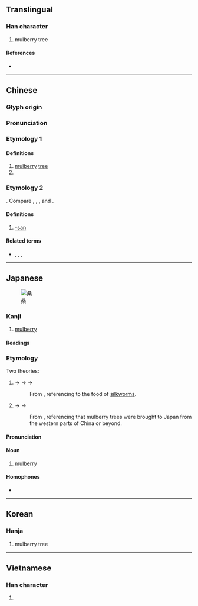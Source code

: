 {{character info/new}}
{{also|桒}}
==Translingual==

===Han character===
{{Han char|rn=75|rad=木|as=06|sn=10|four=17904|canj=EEED|ids=⿱叒木}}

# mulberry tree

====References====
* {{Han ref|kx=0526.010|dkj=14772|dj=0914.140|hdz=21209.030|uh=6851|ud=26705|bh=AEE1|bd=44769}}

----

==Chinese==
{{zh-forms|alt=桒:corrupted form}}

===Glyph origin===
{{Han etym}}

===Pronunciation===
{{zh-pron
|m=sāng
|m-s=sang1
|c=song1
|mc=y
|oc=y
|ma=
|cat=n,pn
}}

===Etymology 1===
{{rfe|lang=zh}}

====Definitions====
{{zh-hanzi}}

# [[mulberry]] [[tree]]
# {{surname|lang=zh}}

===Etymology 2===
{{bor|zh|ja|-}} {{m|ja|さん|tr=-san}}. Compare {{etyl|nan|-}} {{zh-l|卡桑|tr=[[khà-sàng]]}}, {{zh-l|多桑|tr=[[tò-sàng]]}}, {{zh-l|歐巴桑|tr=[[o͘-bá-sáng]]}}, and {{zh-l|歐吉桑|tr=[[o͘-jí-sáng]]}}.

====Definitions====
{{zh-hanzi}}

# {{lb|zh|ACG|internet slang}} [[-san]]

====Related terms====
* {{zh-l|醬|-chan}}, {{zh-l|炭|-tan}}, {{zh-l|君|-kun}}, {{zh-l|樣|-sama}}

----

==Japanese==
[[File:Morus-nigra.JPG|thumb|桑]]

===Kanji===
{{ja-kanji|grade=c|rs=木06}}

# [[mulberry]]

====Readings====
{{ja-readings
|goon=そう<さう
|kanon=そう<さう
|kun=くわ<くは
}}

===Etymology===
{{ja-kanjitab|くわ|yomi=kun}}
Two theories:
# {{IPAchar|/kupupa/}} → {{IPAchar|/kupa/}} → {{IPAchar|/kufa/}} → {{IPAchar|/kuwa/}}
#: From {{ja-compound|食う|く.う|葉|は|t1=to [[eat]]|t2=[[leaf]]|nocat=1}}, referencing to the food of [[silkworm]]s.
# {{IPAchar|/kopa/}} → {{IPAchar|/kufa/}} → {{IPAchar|/kuwa/}}
#: From {{ja-compound|胡|こ|葉|は|t1=[[barbarian]]|pos1=itself from {{etyl|ltc|ja|sort=がつ}} {{m|ltc|胡|tr=yuo}}|t2=leaf|nocat=1}}, referencing that mulberry trees were brought to Japan from the western parts of China or beyond.

{{rfv-etymology|ja}}

====Pronunciation====
{{ja-pron|くわ|y=k}}

====Noun====
{{ja-noun|くわ|クワ|hhira=くは|hkata=クハ}}
# [[mulberry]]

====Homophones====
* {{ja-l|鍬}}

----

==Korean==

===Hanja===
{{ko-hanja|hangeul=상|eumhun=|rv=sang|mr=sang|y=sang}}

# mulberry tree

----

==Vietnamese==

===Han character===
{{vi-hantu|[[tang]], [[dâu]]|rs=木06}}

# {{defn|lang=vi|sort=木06}}